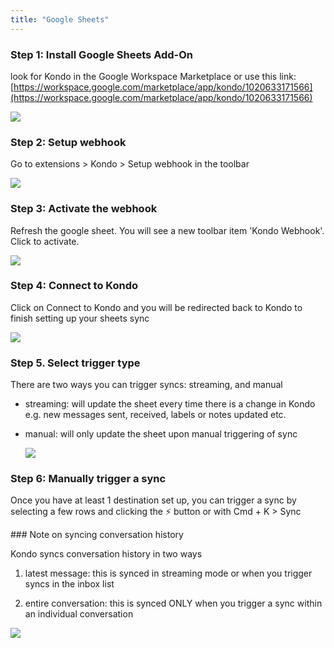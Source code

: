 ```yaml
---
title: "Google Sheets"
---
```


### Step 1: Install Google Sheets Add-On

look for Kondo in the Google Workspace Marketplace or use this link: [https://workspace.google.com/marketplace/app/kondo/1020633171566](https://workspace.google.com/marketplace/app/kondo/1020633171566)

![](/images/CleanShot2025-03-04at15.41.26.png)

### Step 2: Setup webhook

Go to extensions > Kondo > Setup webhook in the toolbar

![](/images/CleanShot2025-03-04at15.44.12.png)

### Step 3: Activate the webhook

Refresh the google sheet. You will see a new toolbar item 'Kondo Webhook'. Click to activate.

![](/images/CleanShot2025-03-04at15.46.28.png)

### Step 4: Connect to Kondo

Click on Connect to Kondo and you will be redirected back to Kondo to finish setting up your sheets sync&#x20;

![](/CleanShot2025-03-04at15.47.42.png)

### Step 5. Select trigger type

There are two ways you can trigger syncs: streaming, and manual

* streaming: will update the sheet every time there is a change in Kondo e.g. new messages sent, received, labels or notes updated etc.

* manual: will only update the sheet upon manual triggering of sync

  ![](/CleanShot2025-03-04at15.54.36.png)

### Step 6: Manually trigger a sync&#x20;

Once you have at least 1 destination set up, you can trigger a sync by selecting a few rows and clicking the ⚡ button or with Cmd + K > Sync

<Info>
  ### Note on syncing conversation history&#x20;

  Kondo syncs conversation history in two ways&#x20;

  1. latest message: this is synced in streaming mode or when you trigger syncs in the inbox list

  2. entire conversation: this is synced ONLY when you trigger a sync within an individual conversation


</Info>

![](/CleanShot2025-03-03at19.10.25.png)

###

###